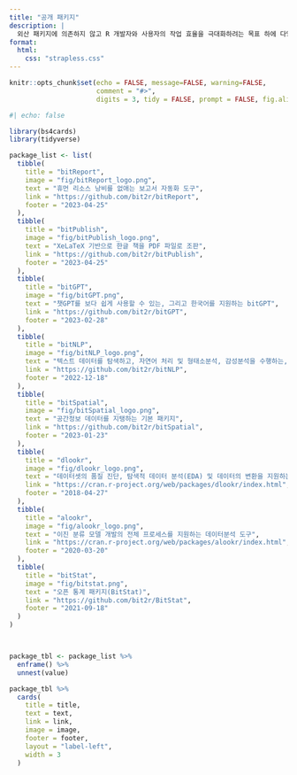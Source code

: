 ```yaml
---
title: "공개 패키지"
description: |
  외산 패키지에 의존하지 않고 R 개발자와 사용자의 작업 효율을 극대화하려는 목표 하에 다양한 분야별 핵심 패키지를 개발하고 있습니다. 데이터 과학 분야에서 CRAN에 등록된 `dlookr`과 `alookr` 패키지를 비롯하여, 오픈 통계 패키지 `bitStat`, 텍스트 자연어처리 `bitNLP`, 공간 데이터 `bitSpatial`, 보고서 자동화 `bitReport`, 출판 `bitPublish` 패키지가 특화된 기능을 제공하고 있다. 또한, 최근에 인기를 얻고 있는 생성형 AI 챗GPT를 손쉽게 활용할 수 있도록 `bitGPT` 패키지도 출시하하여 지속적 기여를 하고 있습니다.
format:
  html:
    css: "strapless.css"
---
```


```r
knitr::opts_chunk$set(echo = FALSE, message=FALSE, warning=FALSE,
                      comment = "#>", 
                      digits = 3, tidy = FALSE, prompt = FALSE, fig.align = 'center')
```



```r
#| echo: false

library(bs4cards)
library(tidyverse)

package_list <- list(
  tibble(
    title = "bitReport",
    image = "fig/bitReport_logo.png",
    text = "휴먼 리소스 낭비를 없애는 보고서 자동화 도구",
    link = "https://github.com/bit2r/bitReport",
    footer = "2023-04-25"
  ),  
  tibble(
    title = "bitPublish",
    image = "fig/bitPublish_logo.png",
    text = "XeLaTeX 기반으로 한글 책을 PDF 파일로 조판",
    link = "https://github.com/bit2r/bitPublish",
    footer = "2023-04-25"
  ),  
  tibble(
    title = "bitGPT",
    image = "fig/bitGPT.png",
    text = "챗GPT를 보다 쉽게 사용할 수 있는, 그리고 한국어를 지원하는 bitGPT",
    link = "https://github.com/bit2r/bitGPT",
    footer = "2023-02-28"
  ),
  tibble(
    title = "bitNLP",
    image = "fig/bitNLP_logo.png",
    text = "텍스트 데이터를 탐색하고, 자연어 처리 및 형태소분석, 감성분석을 수행하는, 한글 텍스트 분석 도구모음",
    link = "https://github.com/bit2r/bitNLP",
    footer = "2022-12-18"
  ),
  tibble(
    title = "bitSpatial",
    image = "fig/bitSpatial_logo.png",
    text = "공간정보 데이터를 지탱하는 기본 패키지",
    link = "https://github.com/bit2r/bitSpatial",
    footer = "2023-01-23"
  ),
  tibble(
    title = "dlookr",
    image = "fig/dlookr_logo.png",
    text = "데이터셋의 품질 진단, 탐색적 데이터 분석(EDA) 및 데이터의 변환을 지원하는 데이터분석 도구",
    link = "https://cran.r-project.org/web/packages/dlookr/index.html",
    footer = "2018-04-27"
  ),
  tibble(
    title = "alookr",
    image = "fig/alookr_logo.png",
    text = "이진 분류 모델 개발의 전체 프로세스를 지원하는 데이터분석 도구",
    link = "https://cran.r-project.org/web/packages/alookr/index.html",
    footer = "2020-03-20"
  ),
  tibble(
    title = "bitStat",
    image = "fig/bitstat.png",
    text = "오픈 통계 패키지(BitStat)",
    link = "https://github.com/bit2r/BitStat",
    footer = "2021-09-18"
  )    
)



package_tbl <- package_list %>% 
  enframe() %>% 
  unnest(value)

package_tbl %>% 
  cards(
    title = title,
    text = text,
    link = link,
    image = image,
    footer = footer,
    layout = "label-left", 
    width = 3
  )

```
